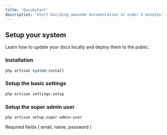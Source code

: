 ```yaml
---
title: 'Quickstart'
description: 'Start building awesome documentation in under 5 minutes'
---
```


## Setup your system

Learn how to update your docs locally and deploy them to the public.

### Installation

```php php
php artisan system:install
```

### Setup the basic settings

```php php
php artisan settings:setup
```

### Setup the super admin user

```php php
php artisan setup:super-admin-user
```

<Note>
  Required fields ( email, name, password )
</Note>